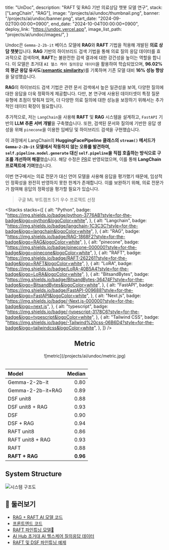 

  title: "UnDoc",
  description: "RAFT 및 RAG 기반 의료상담 챗봇 모델 연구",
  stack: ["LangChain", "RAG"],
  image: "/projects/ai/undoc/thumbnail.png",
  banner: "/projects/ai/undoc/banner.png",
  start_date: "2024-09-02T00:00:00+0900",
  end_date: "2024-10-04T00:00:00+0900",
  deploy_link: "https://undoc.vercel.app",
  image_list_path: "projects/ai/undoc/images/",
}

Undoc은 `Gemma-2-2b-it` 베이스 모델에 **RAG**와 **RAFT** 기법을 적용해 개발된 **의료 상담 챗봇**입니다. **RAG** 기반의 하이브리드 검색 기법을 통해 의료 질의 응답 데이터를 효과적으로 검색하며, **RAFT**는 불완전한 검색 결과에 대한 강건성을 높이는 역할을 합니다. 이 모델은 초거대 `AI 헬스 케어 질의응답 데이터`을 활용하여 학습되었으며, **96.02%의 평균 응답 유사도**([**semantic similarity**](https://docs.ragas.io/en/latest/concepts/metrics/available_metrics/semantic_similarity))를 기록하며 기존 모델 대비 **16% 성능 향상**을 달성했습니다.

**RAG**의 하이브리드 검색 기법은 관련 문서 검색에서 높은 일관성을 보여, 다양한 질의에 대한 응답을 더욱 정확하게 제공합니다. 다만, 본 연구에 사용된 데이터셋이 특정 질문 유형에 초점이 맞춰져 있어, 더 다양한 의료 질의에 대한 성능을 보장하기 위해서는 추가적인 데이터 확장이 필요합니다.

추가적으로, 저는 `LangChain`을 사용해 **RAFT** 및 **RAG** 시스템을 설계하고, `FastAPI` 기반의 **LLM 추론 서버 개발**을 구축했습니다. 또한, 검색된 문서와 질의에 기반한 응답 생성을 위해 `pinecone`을 이용한 임베딩 및 하이브리드 검색을 구현했습니다.

이 과정에서 LangChain의 **HuggingFacePipeline 클래스의 `stream()` 메서드가 `Gemma-2-2b-it` 모델에서 작동하지 않는 오류를 발견하여, `self.pipeline.model.generate` 대신 `self.pipeline`을 직접 호출하는 방식으로 구조를 개선하여 해결**했습니다. 해당 수정은 [PR](https://github.com/langchain-ai/langchain/pull/26531)로 반영되었으며, 이를 통해 **LangChain 프로젝트에 기여**했습니다.

이번 연구에서는 의료 전문가 대신 언어 모델을 사용해 응답을 평가했기 때문에, 임상적인 정확성을 완전히 반영하지 못한 한계가 존재합니다. 이를 보완하기 위해, 의료 전문가가 참여해 응답의 정확성을 평가할 필요가 있습니다.

> 구글 ML 부트캠프 5기 우수 프로젝트 선정

<Stacks
  stacks={[
    {
      alt: "Python",
      badge: "https://img.shields.io/badge/python-3776AB?style=for-the-badge&logo=python&logoColor=white",
    },
    {
      alt: "Langchain",
      badge: "https://img.shields.io/badge/langchain-1C3C3C?style=for-the-badge&logo=langchain&logoColor=white",
    },
    {
      alt: "RAG",
      badge: "https://img.shields.io/badge/RAG-1868F2?style=for-the-badge&logo=RAG&logoColor=white",
    },
    {
      alt: "pinecone",
      badge: "https://img.shields.io/badge/pinecone-000000?style=for-the-badge&logo=pinecone&logoColor=white",
    },
    {
      alt: "RAFT",
      badge: "https://img.shields.io/badge/RAFT-262261?style=for-the-badge&logo=RAFT&logoColor=white",
    },
    {
      alt: "LoRA",
      badge: "https://img.shields.io/badge/LoRA-40B5A4?style=for-the-badge&logo=LoRA&logoColor=white",
    },
    {
      alt: "BitsandBytes",
      badge: "https://img.shields.io/badge/BitsandBytes-36474F?style=for-the-badge&logo=BitsandBytes&logoColor=white",
    },
    {
      alt: "FastAPI",
      badge: "https://img.shields.io/badge/FastAPI-009688?style=for-the-badge&logo=FastAPI&logoColor=white",
    },
    {
      alt: "Next.js",
      badge: "https://img.shields.io/badge/-Next.js-000000?style=for-the-badge&logo=next.js",
    },
    {
      alt: "typescript",
      badge: "https://img.shields.io/badge/-typescript-3178C6?style=for-the-badge&logo=typescript&logoColor=white",
    },
    {
      alt: "Tailwind CSS",
      badge: "https://img.shields.io/badge/-Tailwind%20css-06B6D4?style=for-the-badge&logo=tailwindcss&logoColor=white",
    },
  ]}
/>

<div align="center">

## Metric

<div className={"max-w-[800px]"}>![metric](/projects/ai/undoc/metric.jpg)</div>

<br />

| Model             |   Median |
| :---------------- | -------: |
| Gemma-2-2b-it     |     0.80 |
| Gemma-2-2b-it+RAG |     0.89 |
| DSF unit8         |     0.88 |
| DSF unit8 + RAG   |     0.93 |
| DSF               |     0.90 |
| DSF + RAG         |     0.94 |
| RAFT unit8        |     0.86 |
| RAFT unit8 + RAG  |     0.93 |
| RAFT              |     0.88 |
| **RAFT + RAG**    | **0.96** |

</div>

## System Structure

![시스템 구조도](/projects/ai/undoc/structure.png)

## 🔗 둘러보기

- [RAG + RAFT AI 모델 코드](https://github.com/jagaldol/health-care-advisor) <FaGithub className="inline text-lg" />
- [프론트엔드 코드](https://github.com/jagaldol/undoc) <FaGithub className="inline text-lg" />
- [RAFT 파인튜닝 모델🤗](https://huggingface.co/devlim/Korea-HealthCare-RAFT-float16)
- [AI Hub 초거대 AI 헬스케어 질의응답 데이터](https://aihub.or.kr/aihubdata/data/view.do?currMenu=115&topMenu=100&dataSetSn=71762)
- [RAFT 및 DSF 파인튜닝 예제](https://colab.research.google.com/github/jagaldol/health-care-advisor/blob/main/notebooks/Gemma-QLoRA-RAFT_DSF.ipynb)

<MemberContainer>
  <MemberGrid
    members={[
      {
        imageSrc: "https://github.com/jagaldol.png",
        link: "https://github.com/jagaldol",
        name: "안혜준",
        description: "RAFT, 및 RAG 시스템(LangChain) 및 서비스 개발",
      },
      {
        imageSrc: "https://github.com/Lim-YoungYoon.png",
        link: "https://github.com/Lim-YoungYoon",
        name: "임영윤",
        description: "데이터 수집 및 전처리, pinecone 임베딩",
      },
    ]}
  />
</MemberContainer>
